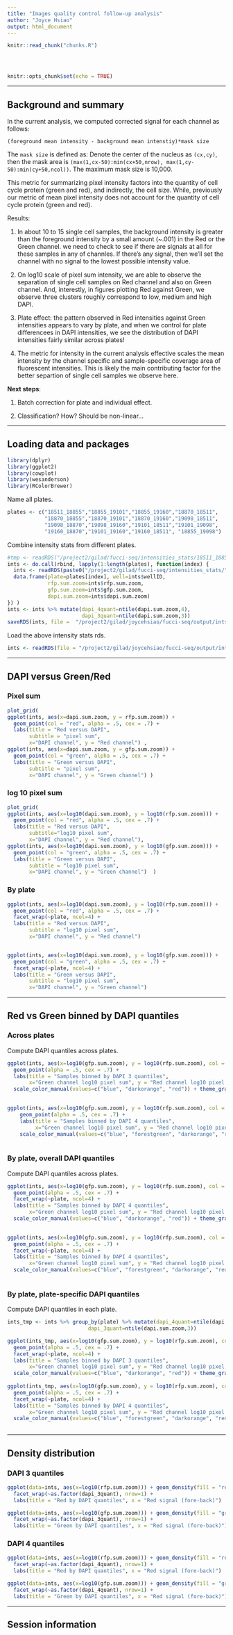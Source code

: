 ```yaml
---
title: "Images quality control follow-up analysis"
author: "Joyce Hsiao"
output: html_document
---
```


<!-- The file analysis/chunks.R contains chunks that define default settings
shared across the workflowr files. -->
```r
knitr::read_chunk("chunks.R")
```

<!-- Update knitr chunk options -->
```r
```

<!-- Insert the date the file was last updated -->
```r
```

<!-- Insert the code version (Git commit SHA1) if Git repository exists and R
 package git2r is installed -->
```r
```

```r
knitr::opts_chunk$set(echo = TRUE)
```

---

## Background and summary

In the current analysis, we computed corrected signal for each channel as follows:

```
(foreground mean intensity - background mean intenstiy)*mask size
```

The `mask size` is defined as: Denote the center of the nucleus as `(cx,cy)`, then the mask area is `(max(1,cx-50):min(cx+50,nrow), max(1,cy-50):min(cy+50,ncol))`. The maximum mask size is 10,000.

This metric for summarizing pixel intensity factors into the quantity of cell cycle protein (green and red), and indirectly, the cell size. While, previously our metric of mean pixel intensity does not account for the quantity of cell cycle protein (green and red).


Results:

1. In about 10 to 15 single cell samples, the background intensity is greater than the foreground intensity by a small amount (~.001) in the Red or the Green channel. we need to check to see if there are signals at all for these samples in any of channles. If there's any signal, then we'll set the channel with no signal to the lowest possible intensity value.


2. On log10 scale of pixel sum intensity, we are able to observe the separation of single cell samples on Red channel and also on Green channel. And, interestly, in figures plotting Red against Green, we observe three clusters roughly correspond to low, medium and high DAPI. 

3. Plate effect: the pattern observed in Red intensities against Green intensities appears to vary by plate, and when we control for plate differencees in DAPI intensities, we see the distribution of DAPI intensities fairly similar across plates!

4. The metric for intensity in the current analysis effective scales the mean intensity by the channel specific and sample-specific coverage area of fluorescent intensities. This is likely the main contributing factor for the better separtion of single cell samples we observe here.


**Next steps**:

1. Batch correction for plate and individual effect.

2. Classification? How? Should be non-linear...

---

## Loading data and packages

```r
library(dplyr)
library(ggplot2)
library(cowplot)
library(wesanderson)
library(RColorBrewer)
```

Name all plates.

```r
plates <- c("18511_18855","18855_19101","18855_19160","18870_18511",
            "18870_18855","18870_19101","18870_19160","19098_18511",
            "19098_18870","19098_19160","19101_18511","19101_19098",
            "19160_18870","19101_19160","19160_18511", "18855_19098")
```

Combine intensity stats from different plates.

```r
#tmp <- readRDS("/project2/gilad/fucci-seq/intensities_stats/18511_18855.stats.rds")
ints <- do.call(rbind, lapply(1:length(plates), function(index) {
  ints <- readRDS(paste0("/project2/gilad/fucci-seq/intensities_stats/",plates[index],".stats.rds"))
  data.frame(plate=plates[index], well=ints$wellID, 
             rfp.sum.zoom=ints$rfp.sum.zoom, 
             gfp.sum.zoom=ints$gfp.sum.zoom, 
             dapi.sum.zoom=ints$dapi.sum.zoom)
}) )
ints <- ints %>% mutate(dapi_4quant=ntile(dapi.sum.zoom,4),
                        dapi_3quant=ntile(dapi.sum.zoom,3))
saveRDS(ints, file =  "/project2/gilad/joycehsiao/fucci-seq/output/ints.long.rds")
```

Load the above intensity stats rds.

```r
ints <- readRDS(file = "/project2/gilad/joycehsiao/fucci-seq/output/ints.long.rds")
```

---

## DAPI versus Green/Red

### Pixel sum

```r
plot_grid(
ggplot(ints, aes(x=dapi.sum.zoom, y = rfp.sum.zoom)) + 
  geom_point(col = "red", alpha = .5, cex = .7) + 
  labs(title = "Red versus DAPI",
       subtitle = "pixel sum", 
       x="DAPI channel", y = "Red channel") ,
ggplot(ints, aes(x=dapi.sum.zoom, y = gfp.sum.zoom)) + 
  geom_point(col = "green", alpha = .5, cex = .7) + 
  labs(title = "Green versus DAPI",
       subtitle = "pixel sum", 
       x="DAPI channel", y = "Green channel") )
```

### log 10 pixel sum

```r
plot_grid(
ggplot(ints, aes(x=log10(dapi.sum.zoom), y = log10(rfp.sum.zoom))) + 
  geom_point(col = "red", alpha = .5, cex = .7) + 
  labs(title = "Red versus DAPI",
       subtitle="log10 pixel sum", 
       x="DAPI channel", y = "Red channel"),
ggplot(ints, aes(x=log10(dapi.sum.zoom), y = log10(gfp.sum.zoom))) + 
  geom_point(col = "green", alpha = .5, cex = .7) + 
  labs(title = "Green versus DAPI",
       subtitle = "log10 pixel sum", 
       x="DAPI channel", y = "Green channel")  )
```

### By plate

```r
ggplot(ints, aes(x=log10(dapi.sum.zoom), y = log10(rfp.sum.zoom))) + 
  geom_point(col = "red", alpha = .5, cex = .7) + 
  facet_wrap(~plate, ncol=4) +
  labs(title = "Red versus DAPI",
       subtitle = "log10 pixel sum", 
       x="DAPI channel", y = "Red channel")  


ggplot(ints, aes(x=log10(dapi.sum.zoom), y = log10(gfp.sum.zoom))) + 
  geom_point(col = "green", alpha = .5, cex = .7) + 
  facet_wrap(~plate, ncol=4) +
  labs(title = "Green versus DAPI",
       subtitle = "log10 pixel sum", 
       x="DAPI channel", y = "Green channel")  
```


---

## Red vs Green binned by DAPI quantiles


### Across plates

Compute DAPI quantiles across plates.

```r
ggplot(ints, aes(x=log10(gfp.sum.zoom), y = log10(rfp.sum.zoom), col = as.factor(dapi_3quant))) + 
  geom_point(alpha = .5, cex = .7) + 
  labs(title = "Samples binned by DAPI 3 quantiles", 
       x="Green channel log10 pixel sum", y = "Red channel log10 pixel sum") +
  scale_color_manual(values=c("blue", "darkorange", "red")) + theme_gray() 
   

ggplot(ints, aes(x=log10(gfp.sum.zoom), y = log10(rfp.sum.zoom), col = as.factor(dapi_4quant))) + 
    geom_point(alpha = .5, cex = .7) + 
    labs(title = "Samples binned by DAPI 4 quantiles", 
         x="Green channel log10 pixel sum", y = "Red channel log10 pixel sum") +
    scale_color_manual(values=c("blue", "forestgreen", "darkorange", "red")) + theme_gray() 
     
```

### By plate, overall DAPI quantiles

Compute DAPI quantiles across plates.

```r
ggplot(ints, aes(x=log10(gfp.sum.zoom), y = log10(rfp.sum.zoom), col = as.factor(dapi_3quant))) + 
  geom_point(alpha = .5, cex = .7) + 
  facet_wrap(~plate, ncol=4) +
  labs(title = "Samples binned by DAPI 4 quantiles", 
       x="Green channel log10 pixel sum", y = "Red channel log10 pixel sum") +
  scale_color_manual(values=c("blue", "darkorange", "red")) + theme_gray() 
   

ggplot(ints, aes(x=log10(gfp.sum.zoom), y = log10(rfp.sum.zoom), col = as.factor(dapi_4quant))) + 
  geom_point(alpha = .5, cex = .7) + 
  facet_wrap(~plate, ncol=4) +
  labs(title = "Samples binned by DAPI 4 quantiles", 
       x="Green channel log10 pixel sum", y = "Red channel log10 pixel sum") +
  scale_color_manual(values=c("blue", "forestgreen", "darkorange", "red")) + theme_gray() 
   
```


### By plate, plate-specific DAPI quantiles

Compute DAPI quantiles in each plate.

```r
ints_tmp <- ints %>% group_by(plate) %>% mutate(dapi_4quant=ntile(dapi.sum.zoom,4),
                          dapi_3quant=ntile(dapi.sum.zoom,3))
```

```r
ggplot(ints_tmp, aes(x=log10(gfp.sum.zoom), y = log10(rfp.sum.zoom), col = as.factor(dapi_3quant))) + 
  geom_point(alpha = .5, cex = .7) + 
  facet_wrap(~plate, ncol=4) +
  labs(title = "Samples binned by DAPI 3 quantiles",
       x="Green channel log10 pixel sum", y = "Red channel log10 pixel sum") +
  scale_color_manual(values=c("blue", "darkorange", "red")) + theme_gray() 
   
ggplot(ints_tmp, aes(x=log10(gfp.sum.zoom), y = log10(rfp.sum.zoom), col = as.factor(dapi_4quant))) + 
  geom_point(alpha = .5, cex = .7) + 
  facet_wrap(~plate, ncol=4) +
  labs(title = "Samples binned by DAPI 4 quantiles", 
       x="Green channel log10 pixel sum", y = "Red channel log10 pixel sum") +
  scale_color_manual(values=c("blue", "forestgreen", "darkorange", "red")) + theme_gray() 
   
```

---

## Density distribution


### DAPI 3 quantiles

```r
ggplot(data=ints, aes(x=log10(rfp.sum.zoom))) + geom_density(fill = "red", alpha=.5) +
  facet_wrap(~as.factor(dapi_3quant), nrow=1) + 
  labs(title = "Red by DAPI quantiles", x = "Red signal (fore-back)")

ggplot(data=ints, aes(x=log10(gfp.sum.zoom))) + geom_density(fill = "green", alpha=.5) +
  facet_wrap(~as.factor(dapi_3quant), nrow=1) + 
  labs(title = "Green by DAPI quantiles", x = "Red signal (fore-back)")
```


### DAPI 4 quantiles

```r
ggplot(data=ints, aes(x=log10(rfp.sum.zoom))) + geom_density(fill = "red", alpha=.5) +
  facet_wrap(~as.factor(dapi_4quant), nrow=1) + 
  labs(title = "Red by DAPI quantiles", x = "Red signal (fore-back)")

ggplot(data=ints, aes(x=log10(gfp.sum.zoom))) + geom_density(fill = "green", alpha=.5) +
  facet_wrap(~as.factor(dapi_4quant), nrow=1) + 
  labs(title = "Green by DAPI quantiles", x = "Red signal (fore-back)")
```

---


## Session information

<!-- Insert the session information into the document -->
```r
```
